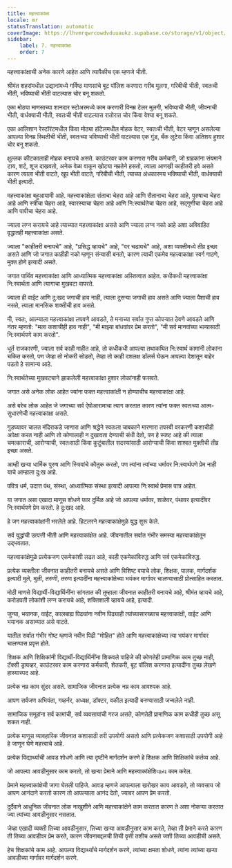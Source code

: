 ```yaml
---
title: महत्त्वाकांक्षा
locale: mr
statusTranslation: automatic
coverImage: https://lhvmrqwrcowdvduuaukz.supabase.co/storage/v1/object/public/strapi-uploads/small_cover-educacion-fundamental.webp-2d51a7828a2b1309555be27f7e2a61a0.webp
sidebar:
    label: 7. महत्त्वाकांक्षा
    order: 7
---
```

महत्त्वाकांक्षाची अनेक कारणे आहेत आणि त्यापैकीच एक म्हणजे भीती.

श्रीमंत शहरांमधील उद्यानांमध्ये गर्विष्ठ माणसांचे बूट पॉलिश करणारा गरीब मुलगा, गरिबीची भीती, स्वतःची भीती, भविष्याची भीती वाटल्यास चोर बनू शकतो.

एका मोठ्या माणसाच्या शानदार स्टोअरमध्ये काम करणारी विनम्र टेलर मुलगी, भविष्याची भीती, जीवनाची भीती, वार्धक्याची भीती, स्वतःची भीती वाटल्यास रातोरात चोर किंवा वेश्या बनू शकते.

एका आलिशान रेस्टॉरंटमधील किंवा मोठ्या हॉटेलमधील मोहक वेटर, स्वतःची भीती, वेटर म्हणून असलेल्या आपल्या विनम्र स्थितीची भीती, स्वतःच्या भविष्याची भीती वाटल्यास एक गुंड, बँक लुटेरा किंवा अतिशय हुशार चोर बनू शकतो.

क्षुल्लक कीटकालाही मोहक बनायचे असते. काउंटरवर काम करणारा गरीब कर्मचारी, जो ग्राहकांना संयमाने टाय, शर्ट, शूज दाखवतो, अनेक वेळा वाकून खोट्या नम्रतेने हसतो, त्याला आणखी काहीतरी हवे असते कारण त्याला भीती वाटते, खूप भीती वाटते, गरिबीची भीती, त्याच्या अंधकारमय भविष्याची भीती, वार्धक्याची भीती इत्यादी.

महत्त्वाकांक्षा बहुआयामी आहे. महत्त्वाकांक्षेला संताचा चेहरा आहे आणि सैतानाचा चेहरा आहे, पुरुषाचा चेहरा आहे आणि स्त्रीचा चेहरा आहे, स्वारस्याचा चेहरा आहे आणि नि:स्वार्थतेचा चेहरा आहे, सद्गुणीचा चेहरा आहे आणि पापीचा चेहरा आहे.

ज्याला लग्न करायचे आहे त्याच्यात महत्त्वाकांक्षा असते आणि ज्याला लग्न नको आहे अशा अविवाहित वृद्धातही महत्त्वाकांक्षा असते.

ज्याला "काहीतरी बनायचे" आहे, "प्रसिद्ध व्हायचे" आहे, "वर चढायचे" आहे, अशा व्यक्तीमध्ये तीव्र इच्छा असते आणि जो जगात काहीही नको म्हणून संन्यासी बनतो, कारण त्याची एकमेव महत्त्वाकांक्षा स्वर्ग गाठणे, मुक्त होणे इत्यादी असते.

जगात पार्थिव महत्त्वाकांक्षा आणि आध्यात्मिक महत्त्वाकांक्षा अस्तित्वात आहेत. कधीकधी महत्त्वाकांक्षा नि:स्वार्थता आणि त्यागाचा मुखवटा वापरते.

ज्याला ही वाईट आणि दु:खद जगाची हाव नाही, त्याला दुसऱ्या जगाची हाव असते आणि ज्याला पैशाची हाव नसते, त्याला मानसिक शक्तीची हाव असते.

मी, स्वतः, आत्म्याला महत्त्वाकांक्षा लपवणे आवडते, ते मनाच्या सर्वात गुप्त कोपऱ्यात ठेवणे आवडते आणि नंतर म्हणतो: "मला कशाचीही हाव नाही", "मी माझ्या बांधवांवर प्रेम करतो", "मी सर्व मानवांच्या भल्यासाठी नि:स्वार्थपणे काम करतो".

धूर्त राजकारणी, ज्याला सर्व काही माहीत आहे, तो कधीकधी आपल्या तथाकथित नि:स्वार्थ कामांनी लोकांना चकित करतो, पण जेव्हा तो नोकरी सोडतो, तेव्हा तो काही दशलक्ष डॉलर्स घेऊन आपल्या देशातून बाहेर पडतो हे सामान्य आहे.

नि:स्वार्थतेच्या मुखवट्याने झाकलेली महत्त्वाकांक्षा हुशार लोकांनाही फसवते.

जगात असे अनेक लोक आहेत ज्यांना फक्त महत्त्वाकांक्षी न होण्याचीच महत्त्वाकांक्षा आहे.

असे बरेच लोक आहेत जे जगाच्या सर्व ऐषोआरामाचा त्याग करतात कारण त्यांना फक्त स्वतःच्या आत्म-सुधारणेची महत्त्वाकांक्षा असते.

गुडघ्यावर चालत मंदिराकडे जाणारा आणि श्रद्धेने स्वतःला चाबकाने मारणारा तपस्वी वरकरणी कशाचीही अपेक्षा करत नाही आणि तो कोणालाही न दुखावता देण्याची संधी देतो, पण हे स्पष्ट आहे की त्याला चमत्काराची, आरोग्याची, स्वतःसाठी किंवा कुटुंबातील सदस्यांसाठी आरोग्याची किंवा शाश्वत मुक्तीची तीव्र इच्छा असते.

आम्ही खऱ्या धार्मिक पुरुष आणि स्त्रियांचे कौतुक करतो, पण त्यांना त्यांच्या धर्मावर नि:स्वार्थपणे प्रेम नाही याचे आम्हाला दु:ख आहे.

पवित्र धर्म, उदात्त पंथ, संस्था, आध्यात्मिक संस्था इत्यादी आपल्या नि:स्वार्थ प्रेमास पात्र आहेत.

या जगात असा एखादा माणूस शोधणे फार दुर्मिळ आहे जो आपल्या धर्मावर, शाळेवर, पंथावर इत्यादींवर नि:स्वार्थपणे प्रेम करतो. हे दु:खद आहे.

हे जग महत्त्वाकांक्षांनी भरलेले आहे. हिटलरने महत्त्वाकांक्षेमुळे युद्ध सुरू केले.

सर्व युद्धांची उत्पत्ती भीती आणि महत्त्वाकांक्षेत आहे. जीवनातील सर्वात गंभीर समस्या महत्त्वाकांक्षेतून उद्भवतात.

महत्त्वाकांक्षेमुळे प्रत्येकजण एकमेकांशी लढत आहे, काही एकमेकांविरुद्ध आणि सर्व एकमेकांविरुद्ध.

प्रत्येक व्यक्तीला जीवनात काहीतरी बनायचे असते आणि विशिष्ट वयाचे लोक, शिक्षक, पालक, मार्गदर्शक इत्यादी मुले, मुली, तरुणी, तरुण इत्यादींना महत्त्वाकांक्षेच्या भयंकर मार्गावर चालण्यासाठी प्रोत्साहित करतात.

मोठी माणसे विद्यार्थी-विद्यार्थिनींना सांगतात की तुम्हाला जीवनात काहीतरी बनायचे आहे, श्रीमंत व्हायचे आहे, करोडपती लोकांशी लग्न करायचे आहे, शक्तिशाली व्हायचे आहे, इत्यादी.

जुन्या, भयानक, वाईट, कालबाह्य पिढ्यांना नवीन पिढ्याही त्यांच्यासारख्याच महत्त्वाकांक्षी, वाईट आणि भयानक असाव्यात असे वाटते.

यातील सर्वात गंभीर गोष्ट म्हणजे नवीन पिढी "मोहित" होते आणि महत्त्वाकांक्षेच्या त्या भयंकर मार्गावर चालण्यास प्रवृत्त होते.

शिक्षक आणि शिक्षिकांनी विद्यार्थी-विद्यार्थिनींना शिकवले पाहिजे की कोणतेही प्रामाणिक काम तुच्छ नाही, टॅक्सी ड्रायव्हर, काउंटरवर काम करणारा कर्मचारी, शेतकरी, बूट पॉलिश करणारा इत्यादींना तुच्छ लेखणे हास्यास्पद आहे.

प्रत्येक नम्र काम सुंदर असते. सामाजिक जीवनात प्रत्येक नम्र काम आवश्यक आहे.

आपण सर्वजण अभियंता, गव्हर्नर, अध्यक्ष, डॉक्टर, वकील इत्यादी बनण्यासाठी जन्मलेले नाही.

सामाजिक समूहांना सर्व कामांची, सर्व व्यवसायांची गरज असते, कोणतेही प्रामाणिक काम कधीही तुच्छ असू शकत नाही.

प्रत्येक माणूस व्यावहारिक जीवनात कशासाठी तरी उपयोगी असतो आणि प्रत्येकजण कशासाठी उपयोगी आहे हे जाणून घेणे महत्त्वाचे आहे.

प्रत्येक विद्यार्थ्याची आवड शोधणे आणि त्या दृष्टीने मार्गदर्शन करणे हे शिक्षक आणि शिक्षिकांचे कर्तव्य आहे.

जो आपल्या आवडीनुसार काम करतो, तो खऱ्या प्रेमाने आणि महत्त्वाकांक्षेशिવાય काम करेल.

प्रेमाने महत्त्वाकांक्षेची जागा घेतली पाहिजे. आवड म्हणजे आपल्याला खरोखर काय आवडते, तो व्यवसाय जो आपण आनंदाने करतो कारण तो आपल्याला आनंद देतो, ज्यावर आपण प्रेम करतो.

दुर्दैवाने आधुनिक जीवनात लोक नाखुशीने आणि महत्त्वाकांक्षेने काम करतात कारण ते अशा नोकऱ्या करतात ज्या त्यांच्या आवडीनुसार नसतात.

जेव्हा एखादी व्यक्ती तिच्या आवडीनुसार, तिच्या खऱ्या आवडीनुसार काम करते, तेव्हा ती प्रेमाने करते कारण ती तिच्या आवडीवर प्रेम करते, कारण जीवनाबद्दलची तिची वृत्ती तशीच असते जशी तिच्या आवडीची असते.

हेच शिक्षकांचे काम आहे. आपल्या विद्यार्थ्यांचे मार्गदर्शन करणे, त्यांच्या क्षमता शोधणे, त्यांना त्यांच्या खऱ्या आवडीच्या मार्गावर मार्गदर्शन करणे.

